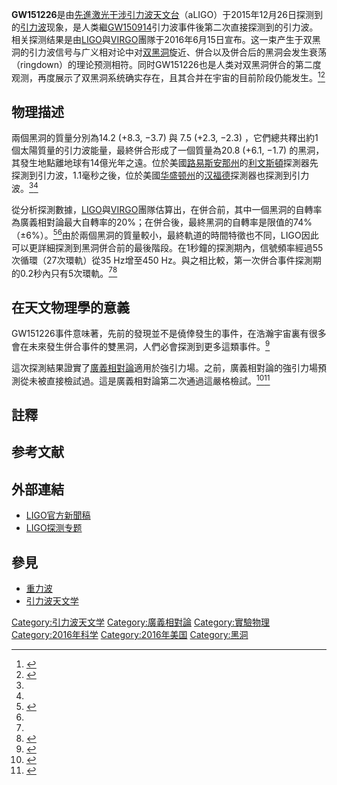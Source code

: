 {{NoteTA/lua
|G1=Physics
}}

{{infobox
| class       = vcard
| style       =
| titleclass  = fn org
| title       = GW151226
| image       = [[file:GW151226.png|300px]]
| caption     = LIGO的兩個探測器所得到的GW151226信號
| header1 = {{Infobox | decat = yes | child = yes
    | title =
    | label1= 說明
    | data1 = 第二次直接探測到引力波
    | label2= 事件類型
    | data2 = 引力波
   }}
| header2 = {{Infobox | decat = yes | child = yes
    | title = 探測時間
    | label1= 日期
    | data1 = 2015年12月26日
    | label2= 時間
    | data2 =  03:38:53.648 [[UTC|UTC]]
    | label3= 信號持續時間
    | data3 = 1 秒
    | label4= 探測器
    | data4 = [[LIGO|LIGO]]
   }}
 | header3 = {{Infobox | decat = yes | child = yes
    | title = 物理性質
    | label1= 總能量輸出
    | data1 = ~ 1 [[太陽質量|{{solar mass}}]] × c<sup>2</sup> （通過引力波）
    | label2= 信號頻率
    | data2 = 從35 Hz升高至450 Hz
    | label3= 速度
    | data3 = 光速
    | label4= 引力應變
    | data4 = h<sub>peak</sub> ~ 3.4 x 10<sup>-22</sup>
   }}
 | data4 = {{Infobox | decat = yes | child = yes
    | header1 =波源參數
    | headerstyle = background:#00BFFF;
    | label2= 波源
    | data2 = 兩個黑洞併合
    | label3= 距離
    | data3 = [[紅移|z]] ~ 0.09（大約14億[[光年|光年]]）
   }}
 | header5 = {{Infobox | decat = yes | child = yes
    | title = 波源質量{{noteTag|採波源參考系}}
    | label3= 主黑洞
    | data3 = ~ 14.2 {{solar mass}}
    | label4= 副黑洞
    | data4 = ~ 7.5 {{solar mass}}
    | label5= 併合後的黑洞
    | data5 = ~ 20.8 {{solar mass}}
   }}
 | belowstyle =
 | below = 來源：[[物理評論快報|物理評論快報]]<ref name="PRL-20160615" />
}}
'''GW151226'''是由[[激光干涉引力波天文台#先进LIGO|先進激光干涉引力波天文台]]（aLIGO）于2015年12月26日探测到的[[引力波|引力波]]现象，是人类繼[[GW150914|GW150914]]引力波事件後第二次直接探测到的引力波。相关探测结果是由[[LIGO|LIGO]]與[[處女座干涉儀|VIRGO]]團隊于2016年6月15日宣布。这一束产生于双黑洞的引力波信号与广义相对论中对[[双黑洞|双黑洞]]旋近、併合以及併合后的黑洞会发生衰荡（ringdown）的理论预测相符。同时GW151226也是人类对双黑洞併合的第二度观测，再度展示了双黑洞系统确实存在，且其合并在宇宙的目前阶段仍能发生。<ref name="PRL-20160615">{{Cite journal|author1=LIGO Scientific Collaboration and Virgo Collaboration| author2=B. P. Abbott, et al| date=15 June 2016|title=GW151226: Observation of Gravitational Waves from a 22-Solar-Mass Binary Black Hole Coalescence|url=http://link.aps.org/doi/10.1103/PhysRevLett.116.241103|journal=Physical Review Letters|volume= 116|issue= 24|pages=241103|doi=10.1103/PhysRevLett.116.241103}}</ref><ref>{{Cite web|url=http://physicsworld.com/cws/article/news/2016/jun/15/ligo-detects-second-black-hole-merger|title=LIGO detects second black-hole merger|last=|first=|date=15 June 2016|website=physicsworld.com|publisher=Institute of Physics|access-date=15 June 2016|archive-date=2017-09-21|archive-url=https://web.archive.org/web/20170921193437/http://physicsworld.com/cws/article/news/2016/jun/15/ligo-detects-second-black-hole-merger|dead-url=no}}</ref>

==物理描述==
兩個黑洞的質量分別為14.2 (+8.3, −3.7) [[太阳质量|{{solar mass}}]]與 7.5 (+2.3, −2.3) {{solar mass}}，它們總共釋出約1個太陽質量的引力波能量，最終併合形成了一個質量為20.8 (+6.1, −1.7) {{solar mass}}的黑洞，其發生地點離地球有14億光年之遠。位於美國[[路易斯安那州|路易斯安那州]]的[[利文斯頓_(路易斯安那州)|利文斯頓]]探測器先探測到引力波，1.1毫秒之後，位於美國[[华盛顿州|华盛顿州]]的[[漢福德區|汉福德]]探測器也探測到引力波。<ref name="PRL-20160615" /><ref name="MIT"/>

從分析探測數據，[[LIGO|LIGO]]與[[處女座干涉儀|VIRGO]]團隊估算出，在併合前，其中一個黑洞的自轉率為廣義相對論最大自轉率的20%；在併合後，最終黑洞的自轉率是限值的74%（±6%）。<ref>{{cite news |last=Cho |first=Adiran |url=http://www.sciencemag.org/news/2016/06/ligo-detects-another-black-hole-crash |title=LIGO detects another black hole crash |work=[[Science_(journal)|Science]] News |date=15 June 2016 |accessdate=2016-06-16 |archive-date=2020-12-08 |archive-url=https://web.archive.org/web/20201208043021/https://www.sciencemag.org/news/2016/06/ligo-detects-another-black-hole-crash |dead-url=no }}</ref><ref name="PRL-20160615" />由於兩個黑洞的質量較小，最終軌道的時間特徵也不同，LIGO因此可以更詳細探測到黑洞併合前的最後階段。在1秒鐘的探測期內，信號頻率經過55次循環（27次環軌）從35 Hz增至450 Hz。與之相比較，第一次併合事件探測期的0.2秒內只有5次環軌。<ref name="PRL-20160615"/><ref>{{cite news |last=Ball |first=Philip |url=http://physics.aps.org/articles/v9/68 |title=Focus: LIGO Bags Another Black Hole Merger |work=American Physical Society |date=15 June 2016 |accessdate=2016-06-16 |archive-date=2021-01-26 |archive-url=https://web.archive.org/web/20210126124740/https://physics.aps.org/articles/v9/68 |dead-url=no }}</ref>

==在天文物理學的意義==
GW151226事件意味著，先前的發現並不是僥倖發生的事件，在浩瀚宇宙裏有很多會在未來發生併合事件的雙黑洞，人們必會探測到更多這類事件。<ref name=Castelvecchi_01>{{cite news |last=Castelvecchi |first=Davide |url=http://www.nature.com/news/ligo-detects-whispers-of-another-black-hole-merger-1.20093 |title=LIGO detects whispers of another black-hole merger |work=Nature News |date=15 June 2016 |accessdate=2016-06-16 |archive-date=2020-11-08 |archive-url=https://web.archive.org/web/20201108121833/http://www.nature.com/news/ligo-detects-whispers-of-another-black-hole-merger-1.20093 |dead-url=no }}</ref>

這次探測結果證實了[[廣義相對論|廣義相對論]]適用於強引力場。之前，廣義相對論的強引力場預測從未被直接檢試過。這是廣義相對論第二次通過這嚴格檢試。<ref name="MIT">{{cite news|last1=Chu|first1=Jennifer|title=For second time, LIGO detects gravitational waves|url=http://news.mit.edu/2016/second-time-ligo-detects-gravitational-waves-0615|accessdate=15 June 2016|work=MIT News|publisher=MIT|date=June 15, 2016|archive-date=2016-06-16|archive-url=https://web.archive.org/web/20160616051000/http://news.mit.edu/2016/second-time-ligo-detects-gravitational-waves-0615|dead-url=no}}</ref><ref name="NYT-20160615">{{cite news |last=Overbye |first=Dennis |title=Scientists Hear a Second Chirp From Colliding Black Holes |url=http://www.nytimes.com/2016/06/16/science/ligo-gravitational-waves-einstein.html |date=June 15, 2016 |work=New York Times |accessdate=June 15, 2016 |archive-date=2019-04-11 |archive-url=https://web.archive.org/web/20190411151438/https://www.nytimes.com/2016/06/16/science/ligo-gravitational-waves-einstein.html |dead-url=no }}</ref>

==註釋==
{{noteFoot}}

== 参考文献 ==
{{Reflist}}

==外部連結==
{{wikinews|LIGO宣佈第二次探測到重力波}}
*[https://www.ligo.caltech.edu/news/ligo20160615 LIGO官方新聞稿] {{Wayback|url=https://www.ligo.caltech.edu/news/ligo20160615 |date=20201120052031 }} {{en icon}}
*[https://www.ligo.caltech.edu/detection LIGO探测专题] {{Wayback|url=https://www.ligo.caltech.edu/detection |date=20210126154316 }} {{en icon}}

==參見==
{{portal box|物理學|天文學}}
*[[重力波_(相對論)|重力波]]
*[[引力波天文学|引力波天文学]]

{{引力波}}
{{2016 in space}}

{{DEFAULTSORT:G}}
[[Category:引力波天文学|Category:引力波天文学]]
[[Category:廣義相對論|Category:廣義相對論]]
[[Category:實驗物理|Category:實驗物理]]
[[Category:2016年科学|Category:2016年科学]]
[[Category:2016年美国|Category:2016年美国]]
[[Category:黑洞|Category:黑洞]]
